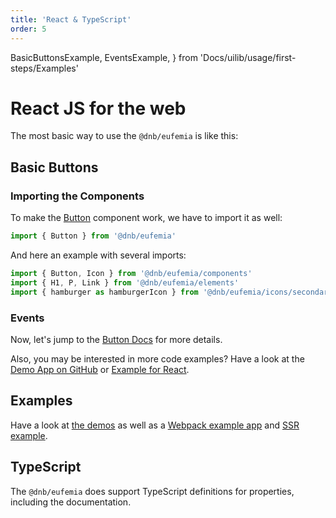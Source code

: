 ```yaml
---
title: 'React & TypeScript'
order: 5
---
```


  BasicButtonsExample,
  EventsExample,
} from 'Docs/uilib/usage/first-steps/Examples'

# React JS for the web

The most basic way to use the `@dnb/eufemia` is like this:

## Basic Buttons

<BasicButtonsExample />

### Importing the Components

To make the [Button](/uilib/components/button) component work, we have to import it as well:

```js
import { Button } from '@dnb/eufemia'
```

And here an example with several imports:

```js
import { Button, Icon } from '@dnb/eufemia/components'
import { H1, P, Link } from '@dnb/eufemia/elements'
import { hamburger as hamburgerIcon } from '@dnb/eufemia/icons/secondary_icons'
```

### Events

<EventsExample />

Now, let's jump to the [Button Docs](/uilib/components/button) for more details.

Also, you may be interested in more code examples? Have a look at the [Demo App on GitHub](https://github.com/dnbexperience/eufemia-demo/blob/main/src/form-demos/form-demo-01.js) or [Example for React](https://github.com/dnbexperience/eufemia-examples/tree/main/packages/example-react).

## Examples

Have a look at [the demos](/uilib/getting-started/demos) as well as a [Webpack example app](https://github.com/dnbexperience/eufemia-examples/tree/main/packages/example-react) and [SSR example](https://github.com/dnbexperience/eufemia-examples/tree/main/packages/example-ssr).

## TypeScript

The `@dnb/eufemia` does support TypeScript definitions for properties, including the documentation.

